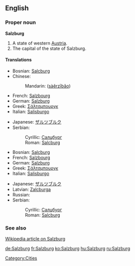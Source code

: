 ==English==

===Proper noun===
{{wikipedia}}
'''Salzburg'''

# A state of western [[Austria]].
# The capital of the state of Salzburg.

====Translations====
{{trans-top|state}}
*Bosnian: [[Salcburg]] {{m}}
*Chinese:
*:Mandarin: {{zh-ts|薩爾茲堡|萨尔茲堡}} ([[sà]][[ěr]][[zī]][[bǎo]])
*French: [[Salzbourg]]
*German: [[Salzburg#German|Salzburg]]
*Greek: [[Σάλτσμπουργκ]]
*Italian: [[Salisburgo]]
{{trans-mid}}
*Japanese: [[ザルツブルク]]
*Serbian:
*:Cyrillic: [[Салцбург]] {{m}}
*:Roman: [[Salcburg]] {{m}}
{{trans-bottom}}

{{trans-top|capital}}
*Bosnian: [[Salcburg]] {{m}}
*French: [[Salzbourg]]
*German: [[Salzburg#German|Salzburg]]
*Greek: [[Σάλτσμπουργκ]]
*Italian: [[Salisburgo]] {{f}}
{{trans-mid}}
*Japanese: [[ザルツブルク]]
*Latvian: [[Zalcburga]] {{f}}
* Russian: {{t|ru|Залцбург|m|tr=zálcburg|sc=Cyrl}}
*Serbian:
*:Cyrillic: [[Салцбург]] {{m}}
*:Roman: [[Salcburg]] {{m}}
{{trans-bottom}}

===See also===
[[w:Salzburg|Wikipedia article on Salzburg]]
[[Category:Cities]]

[[de:Salzburg]]
[[fr:Salzburg]]
[[ko:Salzburg]]
[[hu:Salzburg]]
[[ru:Salzburg]]